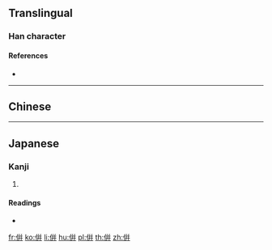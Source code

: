 {{also|併|并}}
==Translingual==

===Han character===
{{Han char|rn=9|rad=人|as=08|sn=10|four=|canj=OYJJ,XOYJJ|ids=⿰亻幷}}

====References====
* {{Han ref|kx=0107.040|dkj=00746|dj=0227.140|hdz=10182.060|uh=5002|ud=20482}}

----

==Chinese==
{{zh-see|併|v}}

----

==Japanese==

===Kanji===
{{ja-kanji|grade=|rs=人08}}

# {{defn|lang=ja|sort=人08}}

====Readings====
* {{ja-readings|on=[[へい]] (hei)|kun=[[あわせる]] (awaseru), [[ならぶ]] (narabu), [[しかし]] (shikashi)}}

[[fr:倂]]
[[ko:倂]]
[[li:倂]]
[[hu:倂]]
[[pl:倂]]
[[th:倂]]
[[zh:倂]]